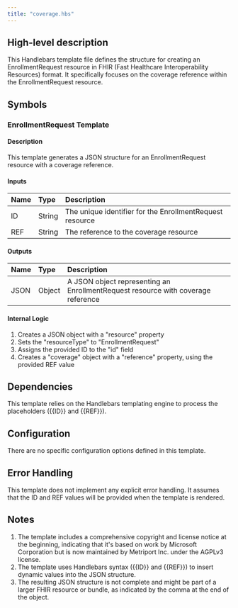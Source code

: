```yaml
---
title: "coverage.hbs"
---
```


## High-level description
This Handlebars template file defines the structure for creating an EnrollmentRequest resource in FHIR (Fast Healthcare Interoperability Resources) format. It specifically focuses on the coverage reference within the EnrollmentRequest resource.

## Symbols

### EnrollmentRequest Template
#### Description
This template generates a JSON structure for an EnrollmentRequest resource with a coverage reference.

#### Inputs
| Name | Type | Description |
|:-----|:-----|:------------|
| ID | String | The unique identifier for the EnrollmentRequest resource |
| REF | String | The reference to the coverage resource |

#### Outputs
| Name | Type | Description |
|:-----|:-----|:------------|
| JSON | Object | A JSON object representing an EnrollmentRequest resource with coverage reference |

#### Internal Logic
1. Creates a JSON object with a "resource" property
2. Sets the "resourceType" to "EnrollmentRequest"
3. Assigns the provided ID to the "id" field
4. Creates a "coverage" object with a "reference" property, using the provided REF value

## Dependencies
This template relies on the Handlebars templating engine to process the placeholders ({{ID}} and {{REF}}).

## Configuration
There are no specific configuration options defined in this template.

## Error Handling
This template does not implement any explicit error handling. It assumes that the ID and REF values will be provided when the template is rendered.

## Notes
1. The template includes a comprehensive copyright and license notice at the beginning, indicating that it's based on work by Microsoft Corporation but is now maintained by Metriport Inc. under the AGPLv3 license.
2. The template uses Handlebars syntax ({{ID}} and {{REF}}) to insert dynamic values into the JSON structure.
3. The resulting JSON structure is not complete and might be part of a larger FHIR resource or bundle, as indicated by the comma at the end of the object.